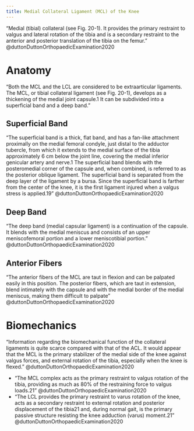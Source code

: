 ```yaml
---
title: Medial Collateral Ligament (MCL) of the Knee
---
```


"Medial (tibial) collateral (see Fig. 20-1). It provides the primary restraint to valgus and lateral rotation of the tibia and is a secondary restraint to the anterior and posterior translation of the tibia on the femur." @duttonDuttonOrthopaedicExamination2020 

# Anatomy

"Both the MCL and the LCL are considered to be extraarticular ligaments. The MCL, or tibial collateral ligament (see Fig. 20-1), develops as a thickening of the medial joint capsule.1 It can be subdivided into a superficial band and a deep band."


## Superficial Band

"The superficial band is a thick, flat band, and has a fan-like attachment proximally on the medial femoral condyle, just distal to the adductor tubercle, from which it extends to the medial surface of the tibia approximately 6 cm below the joint line, covering the medial inferior genicular artery and nerve.1 The superficial band blends with the posteromedial corner of the capsule and, when combined, is referred to as the posterior oblique ligament. The superficial band is separated from the deep layer of the ligament by a bursa. Since the superficial band is farther from the center of the knee, it is the first ligament injured when a valgus stress is applied.19" @duttonDuttonOrthopaedicExamination2020 

## Deep Band

"The deep band (medial capsular ligament) is a continuation of the capsule. It blends with the medial meniscus and consists of an upper meniscofemoral portion and a lower meniscotibial portion." @duttonDuttonOrthopaedicExamination2020 

## Anterior Fibers

"The anterior fibers of the MCL are taut in flexion and can be palpated easily in this position. The posterior fibers, which are taut in extension, blend intimately with the capsule and with the medial border of the medial meniscus, making them difficult to palpate" @duttonDuttonOrthopaedicExamination2020 

# Biomechanics 

"Information regarding the biomechanical function of the collateral ligaments is quite scarce compared with that of the ACL. It would appear that the MCL is the primary stabilizer of the medial side of the knee against valgus forces, and external rotation of the tibia, especially when the knee is flexed." @duttonDuttonOrthopaedicExamination2020 

- "The MCL complex acts as the primary restraint to valgus rotation of the tibia, providing as much as 80% of the restraining force to valgus loads.21" @duttonDuttonOrthopaedicExamination2020
- "The LCL provides the primary restraint to varus rotation of the knee, acts as a secondary restraint to external rotation and posterior displacement of the tibia21 and, during normal gait, is the primary passive structure resisting the knee adduction (varus) moment.21" @duttonDuttonOrthopaedicExamination2020